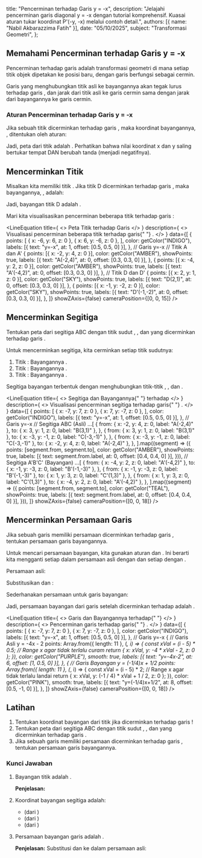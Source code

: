 
  title: "Pencerminan terhadap Garis y = -x",
  description: "Jelajahi pencerminan garis diagonal y = -x dengan tutorial komprehensif. Kuasai aturan tukar koordinat P'(-y, -x) melalui contoh detail.",
  authors: [{ name: "Nabil Akbarazzima Fatih" }],
  date: "05/10/2025",
  subject: "Transformasi Geometri",
};

## Memahami Pencerminan terhadap Garis y = -x

Pencerminan terhadap garis <InlineMath math="y = -x" /> adalah transformasi geometri di mana setiap titik objek dipetakan ke posisi baru, dengan garis <InlineMath math="y = -x" /> berfungsi sebagai cermin.

Garis yang menghubungkan titik asli ke bayangannya akan tegak lurus terhadap garis <InlineMath math="y = -x" />, dan jarak dari titik asli ke garis cermin sama dengan jarak dari bayangannya ke garis cermin.

### Aturan Pencerminan terhadap Garis y = -x

Jika sebuah titik <InlineMath math="P(x, y)" /> dicerminkan terhadap garis <InlineMath math="y = -x" />, maka koordinat bayangannya, <InlineMath math="P'(x', y')" />, ditentukan oleh aturan:

<div className="flex flex-col gap-4">
  <BlockMath math="x' = -y" />
  <BlockMath math="y' = -x" />
</div>

Jadi, peta dari titik <InlineMath math="P(x, y)" /> adalah <InlineMath math="P'(-y, -x)" />. Perhatikan bahwa nilai koordinat x dan y saling bertukar tempat DAN berubah tanda (menjadi negatifnya).

## Mencerminkan Titik

Misalkan kita memiliki titik <InlineMath math="D(2, 1)" />. Jika titik D dicerminkan terhadap garis <InlineMath math="y = -x" />, maka bayangannya, <InlineMath math="D'" />, adalah:

<div className="flex flex-col gap-4">
  <BlockMath math="x' = -(1) = -1" />
  <BlockMath math="y' = -(2) = -2" />
</div>

Jadi, bayangan titik D adalah <InlineMath math="D'(-1, -2)" />.

Mari kita visualisasikan pencerminan beberapa titik terhadap garis <InlineMath math="y = -x" />:

<LineEquation
  title={
    <>
      Peta Titik terhadap Garis <InlineMath math="y=-x" />
    </>
  }
  description={
    <>
      Visualisasi pencerminan beberapa titik terhadap garis{" "}
      <InlineMath math="y=-x" />.
    </>
  }
  data={[
    {
      points: [
        { x: -6, y: 6, z: 0 },
        { x: 6, y: -6, z: 0 },
      ],
      color: getColor("INDIGO"),
      labels: [{ text: "y=-x", at: 1, offset: [0.5, 0.5, 0] }],
    }, // Garis y=-x
    // Titik A dan A'
    {
      points: [{ x: -2, y: 4, z: 0 }],
      color: getColor("AMBER"),
      showPoints: true,
      labels: [{ text: "A(-2,4)", at: 0, offset: [0.3, 0.3, 0] }],
    },
    {
      points: [{ x: -4, y: 2, z: 0 }],
      color: getColor("AMBER"),
      showPoints: true,
      labels: [{ text: "A'(-4,2)", at: 0, offset: [0.3, 0.3, 0] }],
    },
    // Titik D dan D'
    {
      points: [{ x: 2, y: 1, z: 0 }],
      color: getColor("SKY"),
      showPoints: true,
      labels: [{ text: "D(2,1)", at: 0, offset: [0.3, 0.3, 0] }],
    },
    {
      points: [{ x: -1, y: -2, z: 0 }],
      color: getColor("SKY"),
      showPoints: true,
      labels: [{ text: "D'(-1,-2)", at: 0, offset: [0.3, 0.3, 0] }],
    },
  ]}
  showZAxis={false}
  cameraPosition={[0, 0, 15]}
/>

## Mencerminkan Segitiga

Tentukan peta dari segitiga ABC dengan titik sudut <InlineMath math="A(-2,4)" />, <InlineMath math="B(3,1)" />, dan <InlineMath math="C(-3,-1)" /> yang dicerminkan terhadap garis <InlineMath math="y=-x" />.

Untuk mencerminkan segitiga, kita cerminkan setiap titik sudutnya:

1.  Titik <InlineMath math="A(-2, 4)" />: Bayangannya <InlineMath math="A'(-4, 2)" />.
2.  Titik <InlineMath math="B(3, 1)" />: Bayangannya <InlineMath math="B'(-1, -3)" />.
3.  Titik <InlineMath math="C(-3, -1)" />: Bayangannya <InlineMath math="C'(1, 3)" />.

Segitiga bayangan <InlineMath math="A'B'C'" /> terbentuk dengan menghubungkan titik-titik <InlineMath math="A'(-4, 2)" />, <InlineMath math="B'(-1, -3)" />, dan <InlineMath math="C'(1, 3)" />.

<LineEquation
  title={
    <>
      Segitiga <InlineMath math="ABC" /> dan Bayangannya{" "}
      <InlineMath math="A'B'C'" /> terhadap <InlineMath math="y=-x" />
    </>
  }
  description={
    <>
      Visualisasi pencerminan segitiga <InlineMath math="ABC" /> terhadap garis{" "}
      <InlineMath math="y=-x" />.
    </>
  }
  data={[
    {
      points: [
        { x: -7, y: 7, z: 0 },
        { x: 7, y: -7, z: 0 },
      ],
      color: getColor("INDIGO"),
      labels: [{ text: "y=-x", at: 1, offset: [0.5, 0.5, 0] }],
    }, // Garis y=-x
    // Segitiga ABC (Asli)
    ...[
      {
        from: { x: -2, y: 4, z: 0, label: "A(-2,4)" },
        to: { x: 3, y: 1, z: 0, label: "B(3,1)" },
      },
      {
        from: { x: 3, y: 1, z: 0, label: "B(3,1)" },
        to: { x: -3, y: -1, z: 0, label: "C(-3,-1)" },
      },
      {
        from: { x: -3, y: -1, z: 0, label: "C(-3,-1)" },
        to: { x: -2, y: 4, z: 0, label: "A(-2,4)" },
      },
    ].map((segment) => ({
      points: [segment.from, segment.to],
      color: getColor("AMBER"),
      showPoints: true,
      labels: [{ text: segment.from.label, at: 0, offset: [0.4, 0.4, 0] }],
    })),
    // Segitiga A'B'C' (Bayangan)
    ...[
      {
        from: { x: -4, y: 2, z: 0, label: "A'(-4,2)" },
        to: { x: -1, y: -3, z: 0, label: "B'(-1,-3)" },
      },
      {
        from: { x: -1, y: -3, z: 0, label: "B'(-1,-3)" },
        to: { x: 1, y: 3, z: 0, label: "C'(1,3)" },
      },
      {
        from: { x: 1, y: 3, z: 0, label: "C'(1,3)" },
        to: { x: -4, y: 2, z: 0, label: "A'(-4,2)" },
      },
    ].map((segment) => ({
      points: [segment.from, segment.to],
      color: getColor("TEAL"),
      showPoints: true,
      labels: [{ text: segment.from.label, at: 0, offset: [0.4, 0.4, 0] }],
    })),
  ]}
  showZAxis={false}
  cameraPosition={[0, 0, 18]}
/>

## Mencerminkan Persamaan Garis

Jika sebuah garis memiliki persamaan <InlineMath math="y = -4x - 2" /> dicerminkan terhadap garis <InlineMath math="y=-x" />, tentukan persamaan garis bayangannya.

Untuk mencari persamaan bayangan, kita gunakan aturan <InlineMath math="x' = -y" /> dan <InlineMath math="y' = -x" />. Ini berarti kita mengganti setiap <InlineMath math="x" /> dalam persamaan asli dengan <InlineMath math="-y" /> dan setiap <InlineMath math="y" /> dengan <InlineMath math="-x" />.

Persamaan asli:

<BlockMath math="y = -4x - 2" />

Substitusikan <InlineMath math="x \rightarrow -y" /> dan <InlineMath math="y \rightarrow -x" />:

<BlockMath math="(-x) = -4(-y) - 2" />

Sederhanakan persamaan untuk garis bayangan:

<div className="flex flex-col gap-4">
  <BlockMath math="-x = 4y - 2" />
  <BlockMath math="-x + 2 = 4y" />
  <BlockMath math="y = -\frac{1}{4}x + \frac{2}{4}" />
  <BlockMath math="y = -\frac{1}{4}x + \frac{1}{2}" />
</div>

Jadi, persamaan bayangan dari garis <InlineMath math="y = -4x - 2" /> setelah dicerminkan terhadap <InlineMath math="y=-x" /> adalah <InlineMath math="y = -\frac{1}{4}x + \frac{1}{2}" />.

<LineEquation
  title={
    <>
      Garis <InlineMath math="y=-4x-2" /> dan Bayangannya terhadap{" "}
      <InlineMath math="y=-x" />
    </>
  }
  description={
    <>
      Pencerminan garis <InlineMath math="y=-4x-2" /> terhadap garis{" "}
      <InlineMath math="y=-x" />.
    </>
  }
  data={[
    {
      points: [
        { x: -7, y: 7, z: 0 },
        { x: 7, y: -7, z: 0 },
      ],
      color: getColor("INDIGO"),
      labels: [{ text: "y=-x", at: 1, offset: [0.5, 0.5, 0] }],
    }, // Garis y=-x
    {
      // Garis Asli y = -4x - 2
      points: Array.from({ length: 11 }, (_, i) => {
        const xVal = (i - 5) * 0.5; // Range x agar tidak terlalu curam
        return { x: xVal, y: -4 * xVal - 2, z: 0 };
      }),
      color: getColor("PURPLE"),
      smooth: true,
      labels: [{ text: "y=-4x-2", at: 6, offset: [1, 0.5, 0] }],
    },
    {
      // Garis Bayangan y = (-1/4)x + 1/2
      points: Array.from({ length: 11 }, (_, i) => {
        const xVal = (i - 5) * 2; // Range x agar tidak terlalu landai
        return { x: xVal, y: (-1 / 4) * xVal + 1 / 2, z: 0 };
      }),
      color: getColor("PINK"),
      smooth: true,
      labels: [{ text: "y=(-1/4)x+1/2", at: 8, offset: [0.5, -1, 0] }],
    },
  ]}
  showZAxis={false}
  cameraPosition={[0, 0, 18]}
/>

## Latihan

1.  Tentukan koordinat bayangan dari titik <InlineMath math="S(5, -9)" /> jika dicerminkan terhadap garis <InlineMath math="y = -x" />!
2.  Tentukan peta dari segitiga ABC dengan titik sudut <InlineMath math="A(1, -2)" />, <InlineMath math="B(2, 3)" />, dan <InlineMath math="C(-2, 0)" /> yang dicerminkan terhadap garis <InlineMath math="y = -x" />.
3.  Jika sebuah garis memiliki persamaan <InlineMath math="4x + 3y - 2 = 0" /> dicerminkan terhadap garis <InlineMath math="y = -x" />, tentukan persamaan garis bayangannya.

### Kunci Jawaban

1.  Bayangan titik <InlineMath math="S(5, -9)" /> adalah <InlineMath math="S'(9, -5)" />.

    **Penjelasan:**

    <div className="flex flex-col gap-4">
      <BlockMath math="x' = -(-9) = 9" />
      <BlockMath math="y' = -(5) = -5" />
    </div>

2.  Koordinat bayangan segitiga <InlineMath math="A'B'C'" /> adalah:

    - <InlineMath math="A'(2, -1)" /> (dari <InlineMath math="A(1, -2)" />)
    - <InlineMath math="B'(-3, -2)" /> (dari <InlineMath math="B(2, 3)" />)
    - <InlineMath math="C'(0, 2)" /> (dari <InlineMath math="C(-2, 0)" />)

3.  Persamaan bayangan garis <InlineMath math="4x + 3y - 2 = 0" /> adalah <InlineMath math="4(-y) + 3(-x) - 2 = 0" />.

    **Penjelasan:** Substitusi <InlineMath math="x \rightarrow -y" /> dan <InlineMath math="y \rightarrow -x" /> ke dalam persamaan asli:

    <div className="flex flex-col gap-4">
      <BlockMath math="4(-y) + 3(-x) - 2 = 0" />
      <BlockMath math="-4y - 3x - 2 = 0" />
      <BlockMath math="3x + 4y + 2 = 0" />
    </div>
